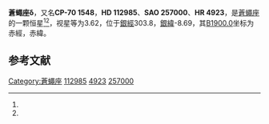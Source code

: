 {{Starbox begin
| name = 蒼蠅座δ
}}
{{Starbox observe
| epoch = [[J2000.0|J2000.0]]
| constell = [[蒼蠅座|蒼蠅座]]<ref name=SIMBAD>{{cite web
 | url=http://simbad.u-strasbg.fr/simbad/sim-id?Ident=HR+4923
 | title =Pulsating variable Star
 | publisher=Centre de Données astronomiques de Strasbourg
 | work=SIMBAD
 | accessdate=2012-07-13}}</ref><ref name=DATA>{{cite web
 | url=http://vizier.u-strasbg.fr/viz-bin/VizieR-5?-out.add=.&-source=5050&-corr=PK=HR&-out.max=9999&HR=4923
 | title=VizieR Detailed Page
 | accessdate=2012-07-13
 | archive-date=2016-03-04
 | archive-url=https://web.archive.org/web/20160304232230/http://vizier.u-strasbg.fr/viz-bin/VizieR-5?-out.add=.&-source=5050&-corr=PK=HR&-out.max=9999&HR=4923
 | dead-url=no
 }}</ref>
| 星官 = 
| ra = {{RA|13|2|16.2}}<ref name=SIMBAD /><ref name=DATA />
| dec = {{DEC|-71|32|56}}<ref name=SIMBAD /><ref name=DATA />
| appmag_v = 3.62<ref name=SIMBAD /><ref name=DATA />
}}
{{Starbox character
| class = K2III<ref name=SIMBAD /><ref name=DATA />
| b-v = 1.18<ref name=SIMBAD /><ref name=DATA />
| u-b = 1.26<ref name=SIMBAD /><ref name=DATA />
| r-i = 0.59<ref name=SIMBAD /><ref name=DATA />
| variable = 
}}
{{Starbox astrometry
| radial_v = 1.26
| prop_mo_ra = 37
| parallax = 0.03
| p_error = 
}}
{{Starbox catalog
| names =CP-70 1548，[[SAO星表|SAO]] 257000，[[HD星表|HD]] 112985，[[HR星表|HR]] 4923}}
{{Starbox reference |Simbad=HR+4923}}
{{Starbox end}}

'''蒼蠅座δ'''，又名'''CP-70 1548'''，'''HD 112985'''、'''SAO 257000'''、'''HR 4923'''，是[[蒼蠅座|蒼蠅座]]的一颗恒星<ref name=SIMBAD /><ref name=DATA />，视星等为3.62，位于[[銀道座標系|銀經]]303.8，[[銀道座標系|銀緯]]-8.69，其[[B1900.0|B1900.0]]坐标为赤經{{RA|12|55|23.3}}，赤緯{{DEC|-71|-8.69|34}}。

== 参考文献 ==
{{reflist}}

{{star-stub}}

{{蒼蠅座恒星}}
[[Category:蒼蠅座|Category:蒼蠅座]]
[[Category:HD和HDE天體|112985]]
[[Category:HR天體|4923]]
[[Category:SAO天體|257000]]